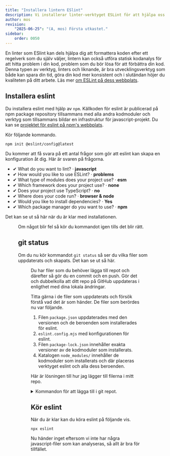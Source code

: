 ```yaml
---
title: "Installera lintern ESlint" 
description: Vi installerar linter-verktyget ESLint för att hjälpa oss att formattera koden och hitta små buggar genom statisk kodanalys.
author: mos
revision:
    "2025-06-25": "(A, mos) Första utkastet."
sidebar:
    order: 0050
---
```



En linter som ESlint kan dels hjälpa dig att formattera koden efter ett regelverk som du själv väljer, lintern kan också utföra statisk kodanalys för att hitta problem i din kod, problem som du bör lösa för att förbättra din kod. Denna typen av verktyg, linters och liknande, är bra utvecklingsverktyg som både kan spara din tid, göra din kod mer konsistent och i slutändan höjer du kvaliteten på ditt arbete. Läs mer [om ESLint på dess webbplats](https://eslint.org/).



## Installera eslint

Du installera eslint med hjälp av `npm`. Källkoden för eslint är publicerad på npm package repository tillsammans med alla andra kodmoduler och verktyg som tillsammans bildar en infrastruktur för javascript-projekt. Du kan se [projektet för eslint på npm's webbplats](https://www.npmjs.com/package/eslint).

Kör följande kommando.

```console title="Installera verktyget eslint med npm."
npm init @eslint/config@latest
```

Du kommer att få svara på ett antal frågor som gör att eslint kan skapa en konfiguration åt dig. Här är svaren på frågorna.

* ✔ What do you want to lint? · **javascript**
* ✔ How would you like to use ESLint? · **problems**
* ✔ What type of modules does your project use? · **esm**
* ✔ Which framework does your project use? · **none**
* ✔ Does your project use TypeScript? · **no**
* ✔ Where does your code run? · **browser & node**
* ✔ Would you like to install dependencies? · **Yes**
* ✔ Which package manager do you want to use? · **npm**

Det kan se ut så här när du är klar med installationen.


<Figure 
    src={eslint1}
    caption="Nu är eslint installerad och konfigurerad."
/>

Om något blir fel så kör du kommandot igen tills det blir rätt.



## git status

Om du nu kör kommandot `git status` så ser du vilka filer som uppdaterats och skapats. Det kan se ut så här.


<Figure 
    src={eslint2}
    caption="Inspektera vilka filer som uppdaterats och skapats."
/>

Du har filer som du behöver lägga till repot och därefter så gör du en commit och en push. Gör det och dubbelkolla att ditt repo på GitHub uppdateras i enligthet med dina lokala ändringar.

Titta gärna i de filer som uppdaterats och försök förstå vad det är som händer. De filer som berördes nu var följande.

1. Filen `package.json` uppdaterades med den versionen och de beroenden som installerades för eslint.
1. `eslint.config.mjs` med konfigurationen för eslint.
1. Filen `package-lock.json` innehåller exakta versioner av de kodmoduler som installerats.
1. Katalogen `node_modules/` innehåller de kodmoduler som installerats och där placeras verktyget eslint och alla dess beroenden.

Här är lösningen till hur jag lägger till filerna i mitt repo.

<details>
<summary>Kommandon för att lägga till i git repot.</summary>

```bash title="Lägg till fil i git repot."
# Add all files that are not part of the repo
git add .

# Commit the changes
git commit -a -m "Installed eslint with default configuration"

# Push the changes to the remote
git push
```

Glöm inte att göra `git status` och kanske även `git lg` för att se status på ditt repo.

</details>



## Kör eslint

När du är klar kan du köra eslint på följande vis.

```console title="Kör eslint."
npx eslint
```

Nu händer inget eftersom vi inte har några javascript-filer som kan analyseras, så allt är bra för tillfället.
